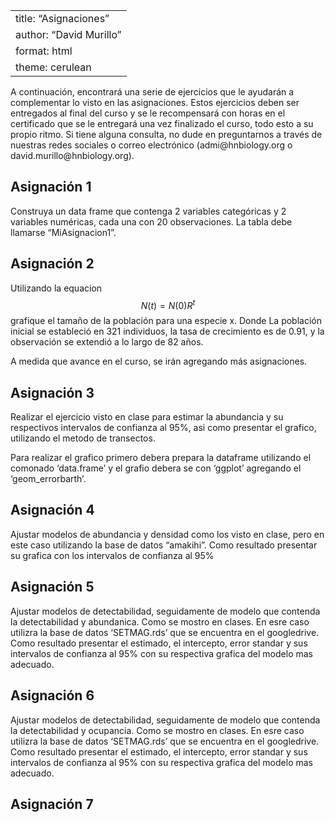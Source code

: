 
---
title: "Asignaciones"
author: "David Murillo"
format: html
theme: cerulean
---

A continuación, encontrará una serie de ejercicios que le ayudarán a complementar lo visto en las asignaciones. Estos ejercicios deben ser entregados al final del curso y se le recompensará con horas en el certificado que se le entregará una vez finalizado el curso, todo esto a su propio ritmo. Si tiene alguna consulta, no dude en preguntarnos a través de nuestras redes sociales o correo electrónico (admi@hnbiology.org o david.murillo@hnbiology.org).

::: panel-tabset

## Asignación 1

Construya un data frame que contenga 2 variables categóricas y 2 variables numéricas, cada una con 20 observaciones. La tabla debe llamarse "MiAsignacion1".

## Asignación 2

Utilizando la equacion $$N(t) = N(0)R^t$$ grafique el tamaño de la población para una especie x. Donde La población inicial se estableció en 321 individuos, la tasa de crecimiento es de 0.91, y la observación se extendió a lo largo de 82 años.

A medida que avance en el curso, se irán agregando más asignaciones.

## Asignación 3

Realizar el ejercicio visto en clase para estimar la abundancia y su respectivos intervalos de confianza al 95%, asi como presentar el grafico, utilizando el metodo de transectos.

Para realizar el grafico primero debera prepara la dataframe utilizando el comonado 'data.frame' y el grafio debera se con 'ggplot' agregando el 'geom_errorbarth'.

## Asignación 4

Ajustar modelos de abundancia y densidad como los visto en clase, pero en este caso utilizando la base de datos "amakihi". Como resultado presentar su grafica con los intervalos de confianza al 95%

## Asignación 5

Ajustar modelos de detectabilidad, seguidamente de modelo que contenda la detectabilidad y abundanica. Como se mostro en clases. En esre caso utilizra la base de datos 'SETMAG.rds' que se encuentra en el googledrive. Como resultado presentar el estimado, el intercepto, error standar y sus intervalos de confianza al 95% con su respectiva grafica del modelo mas adecuado. 

## Asignación 6

Ajustar modelos de detectabilidad, seguidamente de modelo que contenda la detectabilidad y ocupancia. Como se mostro en clases. En esre caso utilizra la base de datos 'SETMAG.rds' que se encuentra en el googledrive. Como resultado presentar el estimado, el intercepto, error standar y sus intervalos de confianza al 95% con su respectiva grafica del modelo mas adecuado. 


## Asignación 7


:::